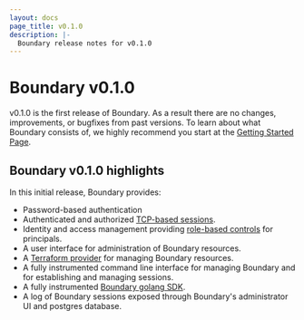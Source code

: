 ```yaml
---
layout: docs
page_title: v0.1.0
description: |-
  Boundary release notes for v0.1.0
---
```


# Boundary v0.1.0

v0.1.0 is the first release of Boundary. As a result there are no changes, improvements, or bugfixes from past versions. To learn about what Boundary consists of, we highly recommend you start at the [Getting Started Page](/boundary/docs/getting-started).

## Boundary v0.1.0 highlights

In this initial release, Boundary provides:

- Password-based authentication
- Authenticated and authorized [TCP-based sessions](/boundary/docs/common-workflows/manage-sessions).
- Identity and access management providing [role-based controls](/boundary/docs/common-workflows/manage-roles) for principals.
- A user interface for administration of Boundary resources.
- A [Terraform provider](https://github.com/hashicorp/terraform-provider-boundary) for managing Boundary resources.
- A fully instrumented command line interface for managing Boundary and for establishing and managing sessions.
- A fully instrumented [Boundary golang SDK](/boundary/docs/api-clients/go-sdk).
- A log of Boundary sessions exposed through Boundary's administrator UI and postgres database.
